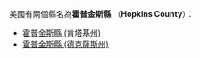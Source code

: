 美國有兩個縣名為'''霍普金斯縣''' （'''Hopkins County'''）：
* [[霍普金斯縣_(肯塔基州)|霍普金斯縣 (肯塔基州)]]
* [[霍普金斯縣_(德克薩斯州)|霍普金斯縣 (德克薩斯州)]]
{{disambig|H霍普金斯縣|Cat=五字县名消歧义}}